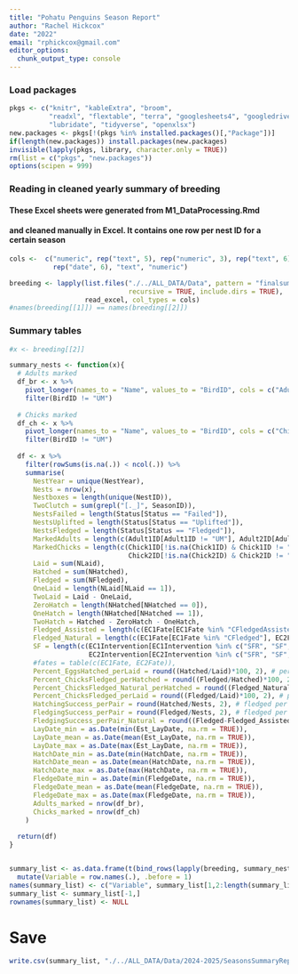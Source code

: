 ```yaml
---
title: "Pohatu Penguins Season Report"
author: "Rachel Hickcox"
date: "2022"
email: "rphickcox@gmail.com"
editor_options: 
  chunk_output_type: console
---
```


### Load packages
```r
pkgs <- c("knitr", "kableExtra", "broom", 
          "readxl", "flextable", "terra", "googlesheets4", "googledrive", 
          "lubridate", "tidyverse", "openxlsx")
new.packages <- pkgs[!(pkgs %in% installed.packages()[,"Package"])]
if(length(new.packages)) install.packages(new.packages)
invisible(lapply(pkgs, library, character.only = TRUE))
rm(list = c("pkgs", "new.packages"))
options(scipen = 999)
```


### Reading in cleaned yearly summary of breeding
#### These Excel sheets were generated from M1_DataProcessing.Rmd 
#### and cleaned manually in Excel. It contains one row per nest ID for a certain season
```r
cols <-  c("numeric", rep("text", 5), rep("numeric", 3), rep("text", 6),
           rep("date", 6), "text", "numeric")

breeding <- lapply(list.files("./../ALL_DATA/Data", pattern = "finalsummary_edited.xlsm", full.names = TRUE,
                              recursive = TRUE, include.dirs = TRUE), 
                   read_excel, col_types = cols)
#names(breeding[[1]]) == names(breeding[[2]])
```


### Summary tables
```r
#x <- breeding[[2]]

summary_nests <- function(x){
  # Adults marked
  df_br <- x %>%
    pivot_longer(names_to = "Name", values_to = "BirdID", cols = c("Adult1ID", "Adult2ID")) %>%
    filter(BirdID != "UM")
  
  # Chicks marked
  df_ch <- x %>%
    pivot_longer(names_to = "Name", values_to = "BirdID", cols = c("Chick1ID", "Chick2ID")) %>%
    filter(BirdID != "UM")
  
  df <- x %>%
    filter(rowSums(is.na(.)) < ncol(.)) %>%
    summarise(
      NestYear = unique(NestYear),
      Nests = nrow(x),
      Nestboxes = length(unique(NestID)),
      TwoClutch = sum(grepl("[._]", SeasonID)),
      NestsFailed = length(Status[Status == "Failed"]),
      NestsUplifted = length(Status[Status == "Uplifted"]),
      NestsFledged = length(Status[Status == "Fledged"]),
      MarkedAdults = length(c(Adult1ID[Adult1ID != "UM"], Adult2ID[Adult2ID != "UM"])),
      MarkedChicks = length(c(Chick1ID[!is.na(Chick1ID) & Chick1ID != "UM"], 
                              Chick2ID[!is.na(Chick2ID) & Chick2ID != "UM"])),
      Laid = sum(NLaid),
      Hatched = sum(NHatched),
      Fledged = sum(NFledged),
      OneLaid = length(NLaid[NLaid == 1]),
      TwoLaid = Laid - OneLaid,
      ZeroHatch = length(NHatched[NHatched == 0]),
      OneHatch = length(NHatched[NHatched == 1]),
      TwoHatch = Hatched - ZeroHatch - OneHatch,
      Fledged_Assisted = length(c(EC1Fate[EC1Fate %in% "CFledgedAssisted"], EC2Fate[EC2Fate %in% "CFledgedAssisted"])),
      Fledged_Natural = length(c(EC1Fate[EC1Fate %in% "CFledged"], EC2Fate[EC2Fate %in% "CFledged"])),
      SF = length(c(EC1Intervention[EC1Intervention %in% c("SFR", "SF", "SFHR", "SFRH")], 
                    EC2Intervention[EC2Intervention %in% c("SFR", "SF", "SFHR", "SFRH")])),
      #fates = table(c(EC1Fate, EC2Fate)),
      Percent_EggsHatched_perLaid = round((Hatched/Laid)*100, 2), # percent eggs laid that hatched
      Percent_ChicksFledged_perHatched = round((Fledged/Hatched)*100, 2), # percent chicks fledged that hatched
      Percent_ChicksFledged_Natural_perHatched = round((Fledged_Natural/Hatched)*100, 2), # percent chicks fledged that hatched NO REHAB
      Percent_ChicksFledged_perLaid = round((Fledged/Laid)*100, 2), # percent chicks fledged that were laid
      HatchingSuccess_perPair = round(Hatched/Nests, 2), # fledged per breeding pair (i.e., nest)
      FledgingSuccess_perPair = round(Fledged/Nests, 2), # fledged per breeding pair (i.e., nest)
      FledgingSuccess_perPair_Natural = round((Fledged-Fledged_Assisted)/Nests, 2), # fledged per breeding pair NO REHAB
      LayDate_min = as.Date(min(Est_LayDate, na.rm = TRUE)),
      LayDate_mean = as.Date(mean(Est_LayDate, na.rm = TRUE)),
      LayDate_max = as.Date(max(Est_LayDate, na.rm = TRUE)),
      HatchDate_min = as.Date(min(HatchDate, na.rm = TRUE)),
      HatchDate_mean = as.Date(mean(HatchDate, na.rm = TRUE)),
      HatchDate_max = as.Date(max(HatchDate, na.rm = TRUE)),
      FledgeDate_min = as.Date(min(FledgeDate, na.rm = TRUE)),
      FledgeDate_mean = as.Date(mean(FledgeDate, na.rm = TRUE)),
      FledgeDate_max = as.Date(max(FledgeDate, na.rm = TRUE)), 
      Adults_marked = nrow(df_br), 
      Chicks_marked = nrow(df_ch)
    )
  
  return(df)
}


summary_list <- as.data.frame(t(bind_rows(lapply(breeding, summary_nests)))) %>%
  mutate(Variable = row.names(.), .before = 1) 
names(summary_list) <- c("Variable", summary_list[1,2:length(summary_list)])
summary_list <- summary_list[-1,]
rownames(summary_list) <- NULL

```

# Save
```r
write.csv(summary_list, "./../ALL_DATA/Data/2024-2025/SeasonsSummaryReport.csv", row.names = FALSE)
```

